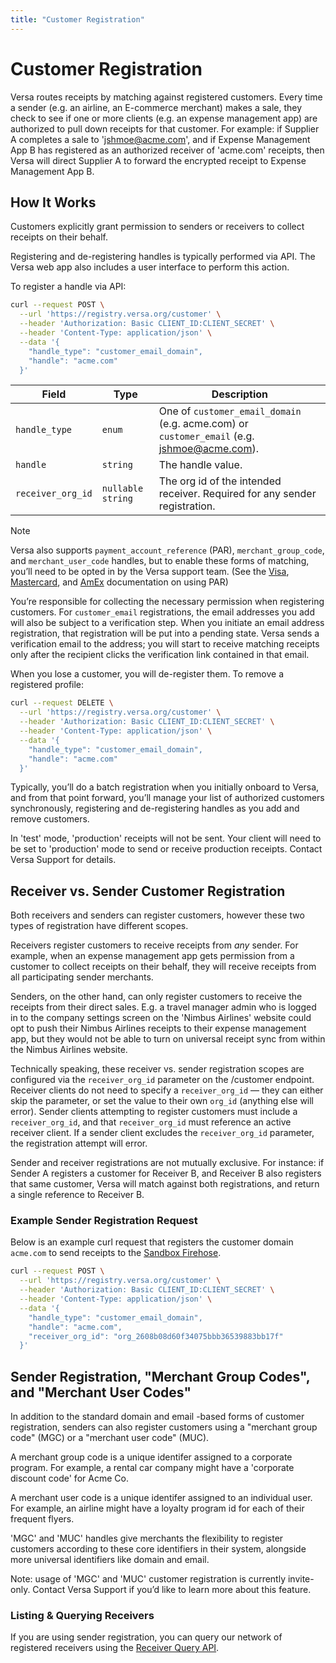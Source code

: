 ```yaml
---
title: "Customer Registration"
---
```


# Customer Registration

Versa routes receipts by matching against registered customers. Every time a sender (e.g. an airline, an E-commerce merchant) makes a sale, they check to see if one or more clients (e.g. an expense management app) are authorized to pull down receipts for that customer. For example: if Supplier A completes a sale to 'jshmoe@acme.com', and if Expense Management App B has registered as an authorized receiver of 'acme.com' receipts, then Versa will direct Supplier A to forward the encrypted receipt to Expense Management App B.

## How It Works

Customers explicitly grant permission to senders or receivers to collect receipts on their behalf.

Registering and de-registering handles is typically performed via API. The Versa web app also includes a user interface to perform this action.

To register a handle via API:

```bash
curl --request POST \
  --url 'https://registry.versa.org/customer' \
  --header 'Authorization: Basic CLIENT_ID:CLIENT_SECRET' \
  --header 'Content-Type: application/json' \
  --data '{
    "handle_type": "customer_email_domain",
    "handle": "acme.com"
  }'
```

| Field             | Type              | Description                                                                                |
| ----------------- | ----------------- | ------------------------------------------------------------------------------------------ |
| `handle_type`     | `enum`            | One of `customer_email_domain` (e.g. acme.com) or `customer_email` (e.g. jshmoe@acme.com). |
| `handle`          | `string`          | The handle value.                                                                          |
| `receiver_org_id` | `nullable string` | The org id of the intended receiver. Required for any sender registration.                 |

> [!NOTE]
> Versa also supports `payment_account_reference` (PAR), `merchant_group_code`, and `merchant_user_code` handles, but to enable these forms of matching, you’ll need to be opted in by the Versa support team.
> (See the [Visa](https://developer.visa.com/capabilities/visa-par-inquiry), [Mastercard](https://developer.mastercard.com/payment-account-reference-inquiry/documentation/), and [AmEx](https://developer.americanexpress.com/products/payment-account-reference-public/overview) documentation on using PAR)

You’re responsible for collecting the necessary permission when registering customers. For `customer_email` registrations, the email addresses you add will also be subject to a verification step. When you initiate an email address registration, that registration will be put into a pending state. Versa sends a verification email to the address; you will start to receive matching receipts only after the recipient clicks the verification link contained in that email.

When you lose a customer, you will de-register them. To remove a registered profile:

```bash
curl --request DELETE \
  --url 'https://registry.versa.org/customer' \
  --header 'Authorization: Basic CLIENT_ID:CLIENT_SECRET' \
  --header 'Content-Type: application/json' \
  --data '{
    "handle_type": "customer_email_domain",
    "handle": "acme.com"
  }'
```

Typically, you’ll do a batch registration when you initially onboard to Versa, and from that point forward, you’ll manage your list of authorized customers synchronously, registering and de-registering handles as you add and remove customers.

In 'test' mode, 'production' receipts will not be sent. Your client will need to be set to 'production' mode to send or receive production receipts. Contact Versa Support for details.

## Receiver vs. Sender Customer Registration

Both receivers and senders can register customers, however these two types of registration have different scopes.

Receivers register customers to receive receipts from _any_ sender. For example, when an expense management app gets permission from a customer to collect receipts on their behalf, they will receive receipts from all participating sender merchants.

Senders, on the other hand, can only register customers to receive the receipts from their direct sales. E.g. a travel manager admin who is logged in to the company settings screen on the 'Nimbus Airlines' website could opt to push their Nimbus Airlines receipts to their expense management app, but they would not be able to turn on universal receipt sync from within the Nimbus Airlines website.

Technically speaking, these receiver vs. sender registration scopes are configured via the `receiver_org_id` parameter on the /customer endpoint. Receiver clients do not need to specify a `receiver_org_id` — they can either skip the parameter, or set the value to their own `org_id` (anything else will error). Sender clients attempting to register customers must include a `receiver_org_id`, and that `receiver_org_id` must reference an active receiver client. If a sender client excludes the `receiver_org_id` parameter, the registration attempt will error.

Sender and receiver registrations are not mutually exclusive. For instance: if Sender A registers a customer for Receiver B, and Receiver B also registers that same customer, Versa will match against both registrations, and return a single reference to Receiver B.

### Example Sender Registration Request

Below is an example curl request that registers the customer domain `acme.com` to send receipts to the [Sandbox Firehose](https://app.versa.org/sandbox-firehose).

```bash
curl --request POST \
  --url 'https://registry.versa.org/customer' \
  --header 'Authorization: Basic CLIENT_ID:CLIENT_SECRET' \
  --header 'Content-Type: application/json' \
  --data '{
    "handle_type": "customer_email_domain",
    "handle": "acme.com",
    "receiver_org_id": "org_2608b08d60f34075bbb36539883bb17f"
  }'
```

## Sender Registration, "Merchant Group Codes", and "Merchant User Codes"

In addition to the standard domain and email -based forms of customer registration, senders can also register customers using a "merchant group code" (MGC) or a "merchant user code" (MUC).

A merchant group code is a unique identifer assigned to a corporate program. For example, a rental car company might have a 'corporate discount code' for Acme Co.

A merchant user code is a unique identifer assigned to an individual user. For example, an airline might have a loyalty program id for each of their frequent flyers.

'MGC' and 'MUC' handles give merchants the flexibility to register customers according to these core identifiers in their system, alongside more universal identifiers like domain and email.

Note: usage of 'MGC' and 'MUC' customer registration is currently invite-only. Contact Versa Support if you’d like to learn more about this feature.

### Listing & Querying Receivers

If you are using sender registration, you can query our network of registered receivers using the [Receiver Query API](/receiver_query_api).
